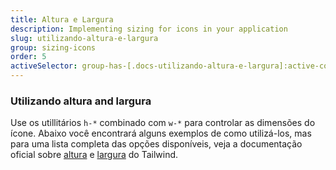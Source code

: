 ```yaml
---
title: Altura e Largura
description: Implementing sizing for icons in your application
slug: utilizando-altura-e-largura
group: sizing-icons
order: 5
activeSelector: group-has-[.docs-utilizando-altura-e-largura]:active-content
---
```


### Utilizando altura and largura
Use os utillitários `h-*` combinado com `w-*` para controlar as dimensões do ícone. Abaixo você encontrará alguns exemplos de como utilizá-los, mas para uma lista completa das opções disponíveis, veja a documentação oficial sobre [altura](https://tailwindcss.com/docs/height) e [largura](https://tailwindcss.com/docs/width) do Tailwind.
